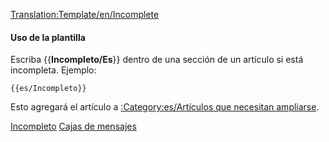 [[Translation:Template/en/Incomplete]]
<noinclude></noinclude>{{es/Metaplantilla de avisos| tipo   = contenido
| imagen = UnderConstructionOrange.png
| texto  = <strong>Incompleto</strong><br>Tenga en cuenta que la información de esta página aún está incompleta, ya que aún está en construcción.
}}<includeonly>{{{1|[[Category:es/Artículos que necesitan ampliarse]]}}}</includeonly><noinclude>

====Uso de la plantilla====
Escriba <nowiki>{{</nowiki>'''Incompleto/Es'''<nowiki>}}</nowiki> dentro de una sección de un artículo si está incompleta. Ejemplo:
<pre>{{es/Incompleto}}</pre>
Esto agregará el artículo a [[:Category:es/Artículos que necesitan ampliarse]].

[[Category:es/Plantillas|Incompleto]][[Category:es/Cajas de mensajes|Cajas de mensajes]]</noinclude>